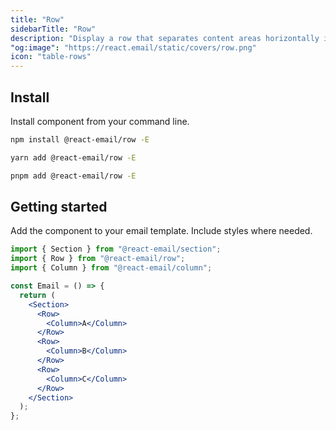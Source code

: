 ```yaml
---
title: "Row"
sidebarTitle: "Row"
description: "Display a row that separates content areas horizontally in your email."
"og:image": "https://react.email/static/covers/row.png"
icon: "table-rows"
---
```


## Install

Install component from your command line.

<CodeGroup>

```sh npm
npm install @react-email/row -E
```

```sh yarn
yarn add @react-email/row -E
```

```sh pnpm
pnpm add @react-email/row -E
```

</CodeGroup>

## Getting started

Add the component to your email template. Include styles where needed.

```jsx
import { Section } from "@react-email/section";
import { Row } from "@react-email/row";
import { Column } from "@react-email/column";

const Email = () => {
  return (
    <Section>
      <Row>
        <Column>A</Column>
      </Row>
      <Row>
        <Column>B</Column>
      </Row>
      <Row>
        <Column>C</Column>
      </Row>
    </Section>
  );
};
```

<Snippet file="support.mdx" />
